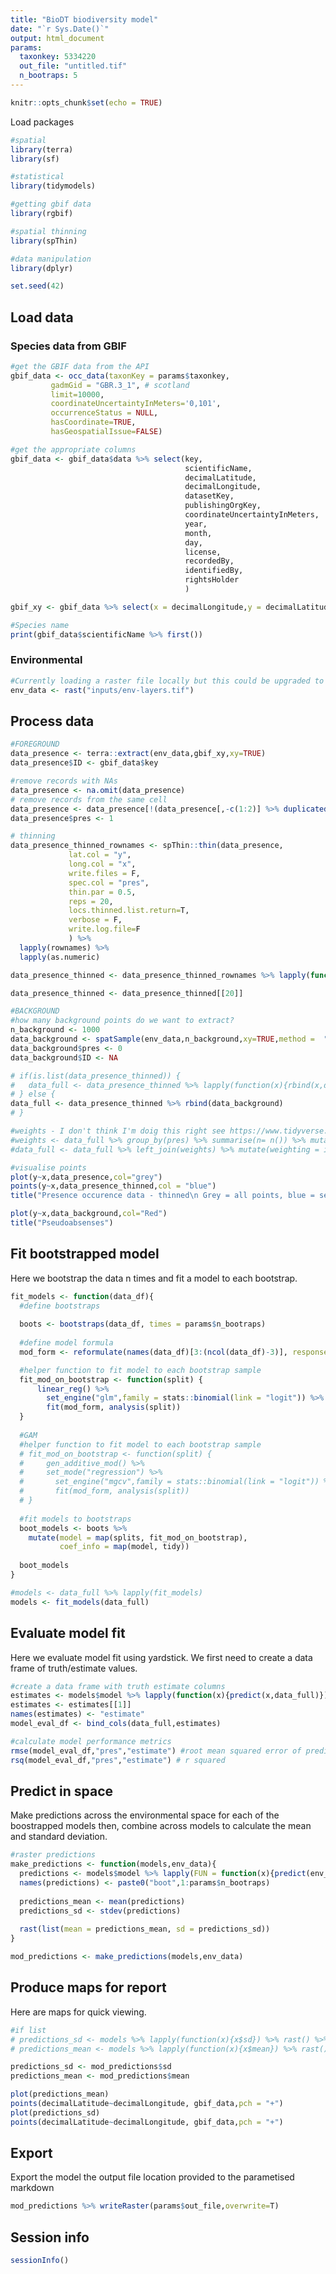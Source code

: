 ```yaml
---
title: "BioDT biodiversity model"
date: "`r Sys.Date()`"
output: html_document
params:
  taxonkey: 5334220
  out_file: "untitled.tif"
  n_bootraps: 5
---
```



```r
knitr::opts_chunk$set(echo = TRUE)
```

Load packages

```r
#spatial
library(terra)
library(sf)

#statistical
library(tidymodels)

#getting gbif data
library(rgbif)

#spatial thinning
library(spThin)

#data manipulation
library(dplyr)

set.seed(42)

```

## Load data

### Species data from GBIF

```r
#get the GBIF data from the API
gbif_data <- occ_data(taxonKey = params$taxonkey,
         gadmGid = "GBR.3_1", # scotland
         limit=10000,
         coordinateUncertaintyInMeters='0,101',
         occurrenceStatus = NULL,
         hasCoordinate=TRUE,
         hasGeospatialIssue=FALSE)

#get the appropriate columns
gbif_data <- gbif_data$data %>% select(key, 
                                       scientificName, 
                                       decimalLatitude,
                                       decimalLongitude,
                                       datasetKey,
                                       publishingOrgKey,
                                       coordinateUncertaintyInMeters,
                                       year,
                                       month,
                                       day,
                                       license,
                                       recordedBy,
                                       identifiedBy,
                                       rightsHolder
                                       )

gbif_xy <- gbif_data %>% select(x = decimalLongitude,y = decimalLatitude)

#Species name
print(gbif_data$scientificName %>% first())
```

### Environmental

```r
#Currently loading a raster file locally but this could be upgraded to any other raster
env_data <- rast("inputs/env-layers.tif")


```

## Process data

```r
#FOREGROUND
data_presence <- terra::extract(env_data,gbif_xy,xy=TRUE)
data_presence$ID <- gbif_data$key

#remove records with NAs
data_presence <- na.omit(data_presence)
# remove records from the same cell
data_presence <- data_presence[!(data_presence[,-c(1:2)] %>% duplicated()),]
data_presence$pres <- 1

# thinning
data_presence_thinned_rownames <- spThin::thin(data_presence,
             lat.col = "y",
             long.col = "x",
             write.files = F,
             spec.col = "pres",
             thin.par = 0.5,
             reps = 20,
             locs.thinned.list.return=T,
             verbose = F,
             write.log.file=F
             ) %>% 
  lapply(rownames) %>% 
  lapply(as.numeric)

data_presence_thinned <- data_presence_thinned_rownames %>% lapply(function(x){data_presence[x,]})

data_presence_thinned <- data_presence_thinned[[20]]

#BACKGROUND
#how many background points do we want to extract?
n_background <- 1000
data_background <- spatSample(env_data,n_background,xy=TRUE,method =  "random")
data_background$pres <- 0
data_background$ID <- NA

# if(is.list(data_presence_thinned)) {
#   data_full <- data_presence_thinned %>% lapply(function(x){rbind(x,data_background)})
# } else {
data_full <- data_presence_thinned %>% rbind(data_background)
# }

#weights - I don't think I'm doig this right see https://www.tidyverse.org/blog/2022/05/case-weights/
#weights <- data_full %>% group_by(pres) %>% summarise(n= n()) %>% mutate(weighting = 1/n*n_background)
#data_full <- data_full %>% left_join(weights) %>% mutate(weighting = importance_weights(weighting))

#visualise points
plot(y~x,data_presence,col="grey")
points(y~x,data_presence_thinned,col = "blue")
title("Presence occurence data - thinned\n Grey = all points, blue = selected points")

plot(y~x,data_background,col="Red")
title("Pseudoabsenses")
```


## Fit bootstrapped model

Here we bootstrap the data n times and fit a model to each bootstrap.

```r
fit_models <- function(data_df){
  #define bootstraps
  
  boots <- bootstraps(data_df, times = params$n_bootraps)
  
  #define model formula
  mod_form <- reformulate(names(data_df)[3:(ncol(data_df)-3)], response = 'pres')

  #helper function to fit model to each bootstrap sample
  fit_mod_on_bootstrap <- function(split) {
      linear_reg() %>% 
        set_engine("glm",family = stats::binomial(link = "logit")) %>%
        fit(mod_form, analysis(split))
  }
  
  #GAM
  #helper function to fit model to each bootstrap sample
  # fit_mod_on_bootstrap <- function(split) {
  #     gen_additive_mod() %>% 
  #     set_mode("regression") %>%
  #       set_engine("mgcv",family = stats::binomial(link = "logit")) %>%
  #       fit(mod_form, analysis(split))
  # }
  
  #fit models to bootstraps
  boot_models <- boots %>% 
    mutate(model = map(splits, fit_mod_on_bootstrap),
           coef_info = map(model, tidy))
  
  boot_models
}

#models <- data_full %>% lapply(fit_models)
models <- fit_models(data_full)

```

## Evaluate model fit

Here we evaluate model fit using yardstick. We first need to create a data frame of truth/estimate values.

```r
#create a data frame with truth estimate columns
estimates <- models$model %>% lapply(function(x){predict(x,data_full)})
estimates <- estimates[[1]]
names(estimates) <- "estimate"
model_eval_df <- bind_cols(data_full,estimates)

#calculate model performance metrics
rmse(model_eval_df,"pres","estimate") #root mean squared error of prediction
rsq(model_eval_df,"pres","estimate") # r squared
```

## Predict in space

Make predictions across the environmental space for each of the boostrapped models then, combine across models to  calculate the mean and standard deviation.

```r
#raster predictions
make_predictions <- function(models,env_data){
  predictions <- models$model %>% lapply(FUN = function(x){predict(env_data,x)}) %>% rast()
  names(predictions) <- paste0("boot",1:params$n_bootraps)
  
  predictions_mean <- mean(predictions)
  predictions_sd <- stdev(predictions)
  
  rast(list(mean = predictions_mean, sd = predictions_sd))
}

mod_predictions <- make_predictions(models,env_data)
```

## Produce maps for report

Here are maps for quick viewing.

```r
#if list
# predictions_sd <- models %>% lapply(function(x){x$sd}) %>% rast() %>% mean()
# predictions_mean <- models %>% lapply(function(x){x$mean}) %>% rast() %>% mean()

predictions_sd <- mod_predictions$sd
predictions_mean <- mod_predictions$mean

plot(predictions_mean)
points(decimalLatitude~decimalLongitude, gbif_data,pch = "+")
plot(predictions_sd)
points(decimalLatitude~decimalLongitude, gbif_data,pch = "+")
```

## Export

Export the model the output file location provided to the parametised markdown

```r
mod_predictions %>% writeRaster(params$out_file,overwrite=T)
```


## Session info

```r
sessionInfo()
```

